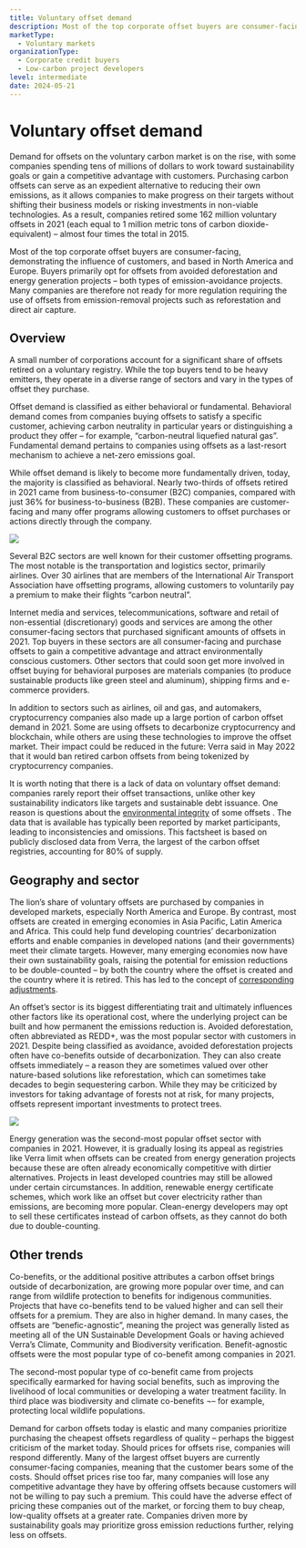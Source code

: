 ```yaml
---
title: Voluntary offset demand
description: Most of the top corporate offset buyers are consumer-facing, demonstrating the influence of customers, and based in North America and Europe. Buyers primarily opt for offsets from avoided deforestation and energy generation projects – both types of emission-avoidance projects.
marketType:
  - Voluntary markets
organizationType:
  - Corporate credit buyers
  - Low-carbon project developers
level: intermediate
date: 2024-05-21
---
```


# Voluntary offset demand

Demand for offsets on the voluntary carbon market is on the rise, with some companies spending tens of millions of dollars to work toward sustainability goals or gain a competitive advantage with customers. Purchasing carbon offsets can serve as an expedient alternative to reducing their own emissions, as it allows companies to make progress on their targets without shifting their business models or risking investments in non-viable technologies. As a result, companies retired some 162 million voluntary offsets in 2021 (each equal to 1 million metric tons of carbon dioxide-equivalent) – almost four times the total in 2015.

<KeyMessage>
  Most of the top corporate offset buyers are consumer-facing, demonstrating the
  influence of customers, and based in North America and Europe. Buyers
  primarily opt for offsets from avoided deforestation and energy generation
  projects – both types of emission-avoidance projects. Many companies are
  therefore not ready for more regulation requiring the use of offsets from
  emission-removal projects such as reforestation and direct air capture.
</KeyMessage>

## Overview

A small number of corporations account for a significant share of offsets retired on a voluntary registry. While the top buyers tend to be heavy emitters, they operate in a diverse range of sectors and vary in the types of offset they purchase.

Offset demand is classified as either behavioral or fundamental. Behavioral demand comes from companies buying offsets to satisfy a specific customer, achieving carbon neutrality in particular years or distinguishing a product they offer – for example, “carbon-neutral liquefied natural gas”. Fundamental demand pertains to companies using offsets as a last-resort mechanism to achieve a net-zero emissions goal.

While offset demand is likely to become more fundamentally driven, today, the majority is classified as behavioral. Nearly two-thirds of offsets retired in 2021 came from business-to-consumer (B2C) companies, compared with just 36% for business-to-business (B2B). These companies are customer-facing and many offer programs allowing customers to offset purchases or actions directly through the company.

<Image src="offset-demand-1.png" ratio={0} />

Several B2C sectors are well known for their customer offsetting programs. The most notable is the transportation and logistics sector, primarily airlines. Over 30 airlines that are members of the International Air Transport Association have offsetting programs, allowing customers to voluntarily pay a premium to make their flights “carbon neutral”.

Internet media and services, telecommunications, software and retail of non-essential (discretionary) goods and services are among the other consumer-facing sectors that purchased significant amounts of offsets in 2021. Top buyers in these sectors are all consumer-facing and purchase offsets to gain a competitive advantage and attract environmentally conscious customers. Other sectors that could soon get more involved in offset buying for behavioral purposes are materials companies (to produce sustainable products like green steel and aluminum), shipping firms and e-commerce providers.

In addition to sectors such as airlines, oil and gas, and automakers, cryptocurrency companies also made up a large portion of carbon offset demand in 2021. Some are using offsets to decarbonize cryptocurrency and blockchain, while others are using these technologies to improve the offset market. Their impact could be reduced in the future: Verra said in May 2022 that it would ban retired carbon offsets from being tokenized by cryptocurrency companies.

It is worth noting that there is a lack of data on voluntary offset demand: companies rarely report their offset transactions, unlike other key sustainability indicators like targets and sustainable debt issuance. One reason is questions about the [environmental integrity](/factsheets/offset-quality) of some offsets . The data that is available has typically been reported by market participants, leading to inconsistencies and omissions. This factsheet is based on publicly disclosed data from Verra, the largest of the carbon offset registries, accounting for 80% of supply.

## Geography and sector

The lion’s share of voluntary offsets are purchased by companies in developed markets, especially North America and Europe. By contrast, most offsets are created in emerging economies in Asia Pacific, Latin America and Africa. This could help fund developing countries’ decarbonization efforts and enable companies in developed nations (and their governments) meet their climate targets. However, many emerging economies now have their own sustainability goals, raising the potential for emission reductions to be double-counted – by both the country where the offset is created and the country where it is retired. This has led to the concept of [corresponding adjustments](/factsheets/article-6).

An offset’s sector is its biggest differentiating trait and ultimately influences other factors like its operational cost, where the underlying project can be built and how permanent the emissions reduction is. Avoided deforestation, often abbreviated as REDD+, was the most popular sector with customers in 2021. Despite being classified as avoidance, avoided deforestation projects often have co-benefits outside of decarbonization. They can also create offsets immediately – a reason they are sometimes valued over other nature-based solutions like reforestation, which can sometimes take decades to begin sequestering carbon. While they may be criticized by investors for taking advantage of forests not at risk, for many projects, offsets represent important investments to protect trees.

<Image src="offset-demand-2.png" ratio={0} />

Energy generation was the second-most popular offset sector with companies in 2021. However, it is gradually losing its appeal as registries like Verra limit when offsets can be created from energy generation projects because these are often already economically competitive with dirtier alternatives. Projects in least developed countries may still be allowed under certain circumstances. In addition, renewable energy certificate schemes, which work like an offset but cover electricity rather than emissions, are becoming more popular. Clean-energy developers may opt to sell these certificates instead of carbon offsets, as they cannot do both due to double-counting.

## Other trends

Co-benefits, or the additional positive attributes a carbon offset brings outside of decarbonization, are growing more popular over time, and can range from wildlife protection to benefits for indigenous communities. Projects that have co-benefits tend to be valued higher and can sell their offsets for a premium. They are also in higher demand. In many cases, the offsets are “benefic-agnostic”, meaning the project was generally listed as meeting all of the UN Sustainable Development Goals or having achieved Verra’s Climate, Community and Biodiversity verification. Benefit-agnostic offsets were the most popular type of co-benefit among companies in 2021.

The second-most popular type of co-benefit came from projects specifically earmarked for having social benefits, such as improving the livelihood of local communities or developing a water treatment facility. In third place was biodiversity and climate co-benefits ¬– for example, protecting local wildlife populations.

Demand for carbon offsets today is elastic and many companies prioritize purchasing the cheapest offsets regardless of quality – perhaps the biggest criticism of the market today. Should prices for offsets rise, companies will respond differently. Many of the largest offset buyers are currently consumer-facing companies, meaning that the customer bears some of the costs. Should offset prices rise too far, many companies will lose any competitive advantage they have by offering offsets because customers will not be willing to pay such a premium. This could have the adverse effect of pricing these companies out of the market, or forcing them to buy cheap, low-quality offsets at a greater rate. Companies driven more by sustainability goals may prioritize gross emission reductions further, relying less on offsets.
